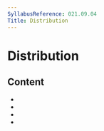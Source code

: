 ```yaml
---
SyllabusReference: 021.09.04
Title: Distribution
---
```


# Distribution

## Content

- <Link href="021.09.04.01" />
- <Link href="021.09.04.02" />
- <Link href="021.09.04.03" />
- <Link href="021.09.04.04" />
